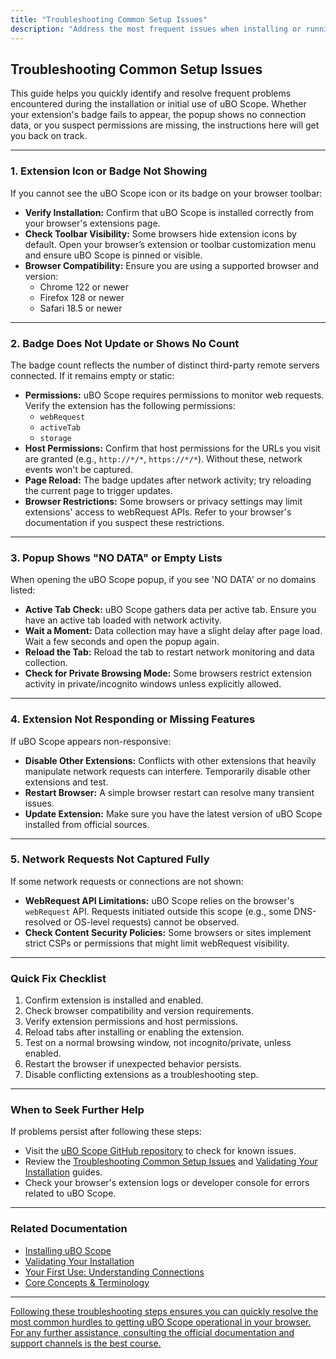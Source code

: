 ```yaml
---
title: "Troubleshooting Common Setup Issues"
description: "Address the most frequent issues when installing or running uBO Scope, such as missing permissions, badge not appearing, or the popup not showing connection data. Includes quick fixes and directs users to appropriate next steps."
---
```


## Troubleshooting Common Setup Issues

This guide helps you quickly identify and resolve frequent problems encountered during the installation or initial use of uBO Scope. Whether your extension's badge fails to appear, the popup shows no connection data, or you suspect permissions are missing, the instructions here will get you back on track.

---

### 1. Extension Icon or Badge Not Showing

If you cannot see the uBO Scope icon or its badge on your browser toolbar:

- **Verify Installation:** Confirm that uBO Scope is installed correctly from your browser's extensions page.
- **Check Toolbar Visibility:** Some browsers hide extension icons by default. Open your browser’s extension or toolbar customization menu and ensure uBO Scope is pinned or visible.
- **Browser Compatibility:** Ensure you are using a supported browser and version:
  - Chrome 122 or newer
  - Firefox 128 or newer
  - Safari 18.5 or newer

---

### 2. Badge Does Not Update or Shows No Count

The badge count reflects the number of distinct third-party remote servers connected. If it remains empty or static:

- **Permissions:** uBO Scope requires permissions to monitor web requests. Verify the extension has the following permissions:
  - `webRequest`
  - `activeTab`
  - `storage`
- **Host Permissions:** Confirm that host permissions for the URLs you visit are granted (e.g., `http://*/*`, `https://*/*`). Without these, network events won't be captured.
- **Page Reload:** The badge updates after network activity; try reloading the current page to trigger updates.
- **Browser Restrictions:** Some browsers or privacy settings may limit extensions' access to webRequest APIs. Refer to your browser's documentation if you suspect these restrictions.

---

### 3. Popup Shows "NO DATA" or Empty Lists

When opening the uBO Scope popup, if you see 'NO DATA' or no domains listed:

- **Active Tab Check:** uBO Scope gathers data per active tab. Ensure you have an active tab loaded with network activity.
- **Wait a Moment:** Data collection may have a slight delay after page load. Wait a few seconds and open the popup again.
- **Reload the Tab:** Reload the tab to restart network monitoring and data collection.
- **Check for Private Browsing Mode:** Some browsers restrict extension activity in private/incognito windows unless explicitly allowed.

---

### 4. Extension Not Responding or Missing Features

If uBO Scope appears non-responsive:

- **Disable Other Extensions:** Conflicts with other extensions that heavily manipulate network requests can interfere. Temporarily disable other extensions and test.
- **Restart Browser:** A simple browser restart can resolve many transient issues.
- **Update Extension:** Make sure you have the latest version of uBO Scope installed from official sources.

---

### 5. Network Requests Not Captured Fully

If some network requests or connections are not shown:

- **WebRequest API Limitations:** uBO Scope relies on the browser's `webRequest` API. Requests initiated outside this scope (e.g., some DNS-resolved or OS-level requests) cannot be observed.
- **Check Content Security Policies:** Some browsers or sites implement strict CSPs or permissions that might limit webRequest visibility.

---

### Quick Fix Checklist

1. Confirm extension is installed and enabled.
2. Check browser compatibility and version requirements.
3. Verify extension permissions and host permissions.
4. Reload tabs after installing or enabling the extension.
5. Test on a normal browsing window, not incognito/private, unless enabled.
6. Restart the browser if unexpected behavior persists.
7. Disable conflicting extensions as a troubleshooting step.

---

### When to Seek Further Help

If problems persist after following these steps:

- Visit the [uBO Scope GitHub repository](https://github.com/gorhill/uBO-Scope) to check for known issues.
- Review the [Troubleshooting Common Setup Issues](#) and [Validating Your Installation](https://your-docs-link/getting-started/installation-basics/validating-installation) guides.
- Check your browser's extension logs or developer console for errors related to uBO Scope.

---

### Related Documentation

- [Installing uBO Scope](https://your-docs-link/getting-started/installation-basics/installing-extension)
- [Validating Your Installation](https://your-docs-link/getting-started/installation-basics/validating-installation)
- [Your First Use: Understanding Connections](https://your-docs-link/getting-started/first-use-config/getting-started-using)
- [Core Concepts & Terminology](https://your-docs-link/overview/introduction-core-concepts/core-concepts-terminology)

---

<u>Following these troubleshooting steps ensures you can quickly resolve the most common hurdles to getting uBO Scope operational in your browser. For any further assistance, consulting the official documentation and support channels is the best course.</u>
